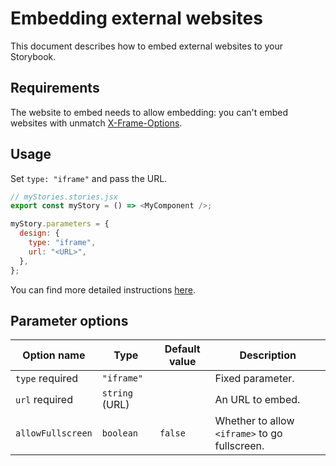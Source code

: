 
<Meta title="Docs/iframe/README" />

# Embedding external websites

<Subtitle>
  This document describes how to embed external websites to your Storybook.
</Subtitle>

## Requirements

The website to embed needs to allow embedding: you can't embed websites with unmatch [X-Frame-Options][x-frame-options].

[x-frame-options]: https://developer.mozilla.org/en-US/docs/Web/HTTP/Headers/X-Frame-Options

## Usage

Set `type: "iframe"` and pass the URL.

```js
// myStories.stories.jsx
export const myStory = () => <MyComponent />;

myStory.parameters = {
  design: {
    type: "iframe",
    url: "<URL>",
  },
};
```

You can find more detailed instructions [here](/?path=/docs/docs-iframe-examples--embed-site).

## Parameter options

| Option name                                      | Type           | Default value | Description                                   |
| ------------------------------------------------ | -------------- | ------------- | --------------------------------------------- |
| `type` <Badge status="positive">required</Badge> | `"iframe"`     |               | Fixed parameter.                              |
| `url` <Badge status="positive">required</Badge>  | `string` (URL) |               | An URL to embed.                              |
| `allowFullscreen`                                | `boolean`      | `false`       | Whether to allow `<iframe>` to go fullscreen. |
